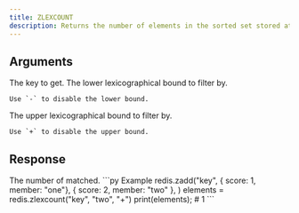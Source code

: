```yaml
---
title: ZLEXCOUNT
description: Returns the number of elements in the sorted set stored at key filterd by lex.
---
```



## Arguments 

<ParamField body="key" type="string" required>
  The key to get.
</ParamField>

<ParamField body="min" type="string" required>
    The lower lexicographical bound to filter by.

    Use `-` to disable the lower bound.
</ParamField>


<ParamField body="max" type="string" required>
    The upper lexicographical bound to filter by.

    Use `+` to disable the upper bound.
</ParamField>

## Response

<ResponseField type="integer" required>
    The number of matched.
</ResponseField>



<RequestExample>
```py Example
redis.zadd("key", 
    { score: 1, member: "one"}, 
    { score: 2, member: "two" },
)
elements = redis.zlexcount("key", "two", "+")
print(elements); # 1
```
</RequestExample>
